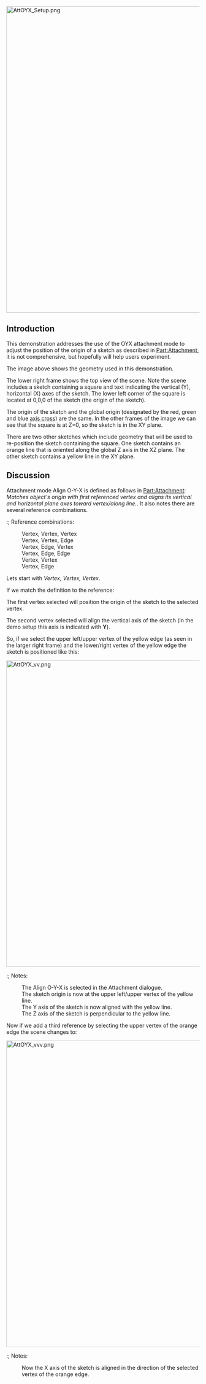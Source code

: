 <languages/>
<translate>

<!--T:1-->
{{TutorialInfo
|Topic=Attachment
|Level=Intermediate/Advanced
|Author=drmacro
|Time=1 hour
|FCVersion=0.19 or above
|Files=[TBD]
}}

</translate>
[[File:AttOYX_Setup.png|800px]]
<translate>
<!--T:2-->
{{Caption|The objects in initial position}}

==Introduction== <!--T:3--> 

<!--T:4-->
This demonstration addresses the use of the OYX attachment mode to adjust the position of the origin of a sketch as described in [[Part_EditAttachment|Part:Attachment]], it is not comprehensive, but hopefully will help users experiment.

<!--T:5-->
The image above shows the geometry used in this demonstration.

<!--T:6-->
The lower right frame shows the top view of the scene. Note the scene includes a sketch containing a square and text indicating the vertical (Y), horizontal (X) axes of the sketch. The lower left corner of the square is located at 0,0,0 of the sketch (the origin of the sketch).

<!--T:7-->
The origin of the sketch and the global origin (designated by the red, green and blue [[Std_AxisCross|axis cross]]) are the same. In the other frames of the image we can see that the square is at Z=0, so the sketch is in the XY plane.

<!--T:8-->
There are two other sketches which include geometry that will be used to re-position the sketch containing the square. One sketch contains an orange line that is oriented along the global Z axis in the XZ plane. The other sketch contains a yellow line in the XY plane.

==Discussion== <!--T:9-->

<!--T:10-->
Attachment mode Align O-Y-X is defined as follows in [[Part_EditAttachment|Part:Attachment]]: ''Matches object's origin with first referenced vertex and aligns its vertical and horizontal plane axes toward vertex/along line.''. It also notes there are several reference combinations.

<!--T:11-->
:; Reference combinations:
: Vertex, Vertex, Vertex
: Vertex, Vertex, Edge
: Vertex, Edge, Vertex
: Vertex, Edge, Edge
: Vertex, Vertex
:Vertex, Edge

<!--T:12-->
Lets start with ''Vertex, Vertex, Vertex''.

<!--T:13-->
If we match the definition to the reference:

<!--T:14-->
The first vertex selected will position the origin of the sketch to the selected vertex.

<!--T:15-->
The second vertex selected will align the vertical axis of the sketch (in the demo setup this axis is indicated with '''Y''').

<!--T:16-->
So, if we select the upper left/upper vertex of the yellow edge (as seen in the larger right frame) and the lower/right vertex of the yellow edge the sketch is positioned like this:

</translate>
[[File:AttOYX_vv.png|800px]]
<translate>

<!--T:17-->
:; Notes:
: The Align O-Y-X is selected in the Attachment dialogue.
: The sketch origin is now at the upper left/upper vertex of the yellow line.
: The Y axis of the sketch is now aligned with the yellow line.
: The Z axis of the sketch is perpendicular to the yellow line.

<!--T:18-->
Now if we add a third reference by selecting the upper vertex of the orange edge the scene changes to:

</translate>
[[File:AttOYX_vvv.png|800px]]
<translate>

<!--T:19-->
:; Notes:
: Now the X axis of the sketch is aligned in the direction of the selected vertex of the orange edge.


</translate>